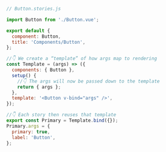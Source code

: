 ```js
// Button.stories.js

import Button from './Button.vue';

export default {
  component: Button,
  title: 'Components/Button',
};

//👇 We create a “template” of how args map to rendering
const Template = (args) => ({
  components: { Button },
  setup() {
    //👇 The args will now be passed down to the template
    return { args };
  },
  template: '<Button v-bind="args" />',
});

//👇 Each story then reuses that template
export const Primary = Template.bind({});
Primary.args = {
  primary: true,
  label: 'Button',
};
```